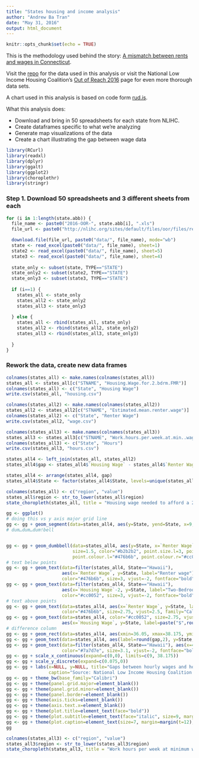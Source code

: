```yaml
---
title: "States housing and income analysis"
author: "Andrew Ba Tran"
date: "May 31, 2016"
output: html_document
---
```


```r
knitr::opts_chunk$set(echo = TRUE)
```

This is the methodology used behind the story: [A mismatch between rents and wages in Connecticut](http://trendct.org/2016/05/31/the-increasingly-high-cost-of-housing-in-connecticut/).

Visit the [repo](https://github.com/trendct/data/tree/master/2016/05/housing-income-oor) for the data used in this analysis or visit the National Low Income Housing Coalition's [Out of Reach 2016](http://nlihc.org/oor) page for even more thorough data sets.

A chart used in this analysis is based on code form [rud.is](https://rud.is/b/2016/04/17/ggplot2-exercising-with-ggalt-dumbbells/).

What this analysis does:

* Download and bring in 50 spreadsheets for each state from NLIHC.
* Create dataframes specific to what we're analyzing
* Generate map visualizations of the data
* Create a chart illustrating the gap between wage data

```r
library(RCurl)
library(readxl)
library(dplyr)
library(ggalt)
library(ggplot2)
library(choroplethr)
library(stringr)
```

### Step 1. Download 50 spreadsheets and 3 different sheets from each

```r
for (i in 1:length(state.abb)) {
  file_name <- paste0("2016-OOR-", state.abb[i], ".xls")
  file_url <- paste0("http://nlihc.org/sites/default/files/oor/files/reports/state/", file_name)

  download.file(file_url, paste0("data/", file_name), mode="wb")
  state <- read_excel(paste0("data/", file_name), sheet=1)
  state2 <- read_excel(paste0("data/", file_name), sheet=5)
  state3 <- read_excel(paste0("data/", file_name), sheet=4)
  
  state_only <- subset(state, TYPE=="STATE")
  state_only2 <- subset(state2, TYPE=="STATE")
  state_only3 <- subset(state3, TYPE=="STATE")
  
  if (i==1) {
    states_all <- state_only
    states_all2 <- state_only2
    states_all3 <- state_only3
    
  } else {
    states_all <- rbind(states_all, state_only)
    states_all2 <- rbind(states_all2, state_only2)
    states_all3 <- rbind(states_all3, state_only3)
    
  }
}

```

### Rework the data, create new data frames

```r

colnames(states_all) <- make.names(colnames(states_all))
states_all <- states_all[c("STNAME", "Housing.Wage.for.2.bdrm.FMR")]
colnames(states_all) <- c("State", "Housing Wage")
write.csv(states_all, "housing.csv")

colnames(states_all2) <- make.names(colnames(states_all2))
states_all2 <- states_all2[c("STNAME", "Estimated.mean.renter.wage")]
colnames(states_all2) <- c("State", "Renter Wage")
write.csv(states_all2, "wage.csv")

colnames(states_all3) <- make.names(colnames(states_all3))
states_all3 <- states_all3[c("STNAME", "Work.hours.per.week.at.min..wage.needed.to.afford.1.bdrm.FMR")]
colnames(states_all3) <- c("State", "Hours")
write.csv(states_all3, "hours.csv")

states_all4 <- left_join(states_all, states_all2)
states_all4$gap <- states_all4$`Housing Wage` - states_all4$`Renter Wage`

states_all4 <- arrange(states_all4, gap)
states_all4$State <- factor(states_all4$State, levels=unique(states_all4$State))

```


```r
colnames(states_all) <- c("region", "value")
states_all$region <- str_to_lower(states_all$region)
state_choropleth(states_all, title = "Housing wage needed to afford a 2-bedroom home")
```


```r

gg <- ggplot()
# doing this vs y axis major grid line
gg <- gg + geom_segment(data=states_all4, aes(y=State, yend=State, x=9, xend=35.175), color="#b2b2b2", size=0.15)
# dum…dum…dum!bell


gg <- gg + geom_dumbbell(data=states_all4, aes(y=State, x=`Renter Wage`, xend=`Housing Wage`),
                         size=1.5, color="#b2b2b2", point.size.l=3, point.size.r=3,
                         point.colour.l="#476b6b", point.colour.r="#cc0052")
# text below points
gg <- gg + geom_text(data=filter(states_all4, State=="Hawaii"),
                     aes(x=`Renter Wage`, y=State, label="Renter wage"),
                     color="#476b6b", size=3, vjust=-2, fontface="bold", family="Calibri")
gg <- gg + geom_text(data=filter(states_all4, State=="Hawaii"),
                     aes(x=`Housing Wage`-2, y=State, label="Two-Bedroom housing wage"),
                     color="#cc0052", size=3, vjust=-2, fontface="bold", family="Calibri")
# text above points
gg <- gg + geom_text(data=states_all4, aes(x=`Renter Wage`, y=State, label=paste("$",round(`Renter Wage`,2))),
                     color="#476b6b", size=2.75, vjust=2.5, family="Calibri")
gg <- gg + geom_text(data=states_all4, color="#cc0052", size=2.75, vjust=2.5, family="Calibri",
                     aes(x=`Housing Wage`, y=State, label=paste("$",round(`Housing Wage`, 2))))
# difference column
gg <- gg + geom_rect(data=states_all4, aes(xmin=36.05, xmax=38.175, ymin=-Inf, ymax=Inf), fill="#efefe3")
gg <- gg + geom_text(data=states_all4, aes(label=round(gap,2), y=State, x=37.1125), fontface="bold", size=3, family="Calibri")
gg <- gg + geom_text(data=filter(states_all4, State=="Hawaii"), aes(x=41.1125, y=State, label="Gap"),
                     color="#7a7d7e", size=3.1, vjust=-2, fontface="bold", family="Calibri")
gg <- gg + scale_x_continuous(expand=c(0,0), limits=c(9, 38.175))
gg <- gg + scale_y_discrete(expand=c(0.075,0))
gg <- gg + labs(x=NULL, y=NULL, title="Gaps between hourly wages and housing wages",
                caption="Source: National Low Income Housing Coalition \nAndrew Ba Tran/TrendCT.org")
gg <- gg + theme_bw(base_family="Calibri")
gg <- gg + theme(panel.grid.major=element_blank())
gg <- gg + theme(panel.grid.minor=element_blank())
gg <- gg + theme(panel.border=element_blank())
gg <- gg + theme(axis.ticks=element_blank())
gg <- gg + theme(axis.text.x=element_blank())
gg <- gg + theme(plot.title=element_text(face="bold"))
gg <- gg + theme(plot.subtitle=element_text(face="italic", size=9, margin=margin(b=12)))
gg <- gg + theme(plot.caption=element_text(size=7, margin=margin(t=12), color="#7a7d7e"))
gg

```


```r
colnames(states_all3) <- c("region", "value")
states_all3$region <- str_to_lower(states_all3$region)
state_choropleth(states_all3, title = "Work hours per week at minimum wage needed to afford 1 bedroom")
```